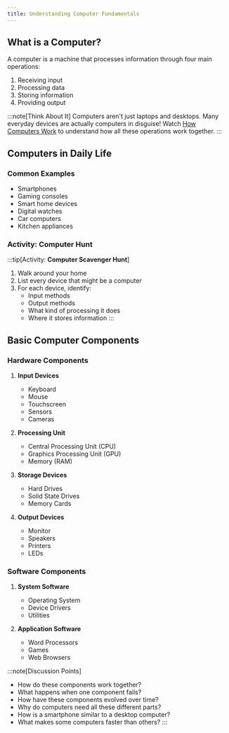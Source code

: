 ```yaml
---
title: Understanding Computer Fundamentals
---
```


## What is a Computer?

A computer is a machine that processes information through four main operations:
1. Receiving input
2. Processing data
3. Storing information
4. Providing output

:::note[Think About It]
Computers aren't just laptops and desktops. Many everyday devices are actually computers in disguise! Watch [How Computers Work](https://www.youtube.com/watch?v=DKGZlaPlVLY&ab_channel=Code.org) to understand how all these operations work together.
:::

## Computers in Daily Life

### Common Examples
- Smartphones
- Gaming consoles
- Smart home devices
- Digital watches
- Car computers
- Kitchen appliances

### Activity: Computer Hunt
:::tip[Activity: **Computer Scavenger Hunt**]
1. Walk around your home
2. List every device that might be a computer
3. For each device, identify:
   - Input methods
   - Output methods
   - What kind of processing it does
   - Where it stores information
:::

## Basic Computer Components

### Hardware Components
1. **Input Devices**
   - Keyboard
   - Mouse
   - Touchscreen
   - Sensors
   - Cameras

2. **Processing Unit**
   - Central Processing Unit (CPU)
   - Graphics Processing Unit (GPU)
   - Memory (RAM)

3. **Storage Devices**
   - Hard Drives
   - Solid State Drives
   - Memory Cards

4. **Output Devices**
   - Monitor
   - Speakers
   - Printers
   - LEDs

### Software Components
1. **System Software**
   - Operating System
   - Device Drivers
   - Utilities

2. **Application Software**
   - Word Processors
   - Games
   - Web Browsers

:::note[Discussion Points]
- How do these components work together?
- What happens when one component fails?
- How have these components evolved over time?
- Why do computers need all these different parts?
- How is a smartphone similar to a desktop computer?
- What makes some computers faster than others?
:::